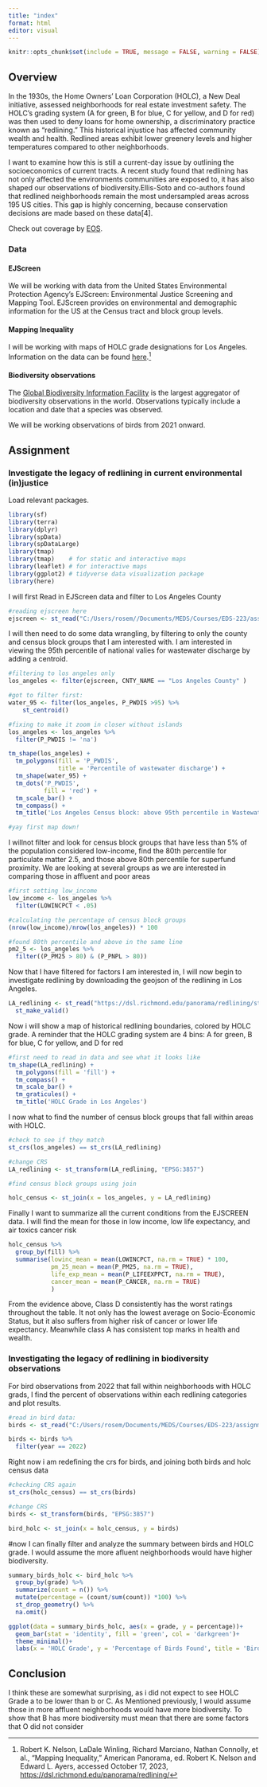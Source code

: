 ```yaml
---
title: "index"
format: html
editor: visual
---
```



```r
knitr::opts_chunk$set(include = TRUE, message = FALSE, warning = FALSE)
```

## Overview

In the 1930s, the Home Owners' Loan Corporation (HOLC), a New Deal initiative, assessed neighborhoods for real estate investment safety. The HOLC's grading system (A for green, B for blue, C for yellow, and D for red) was then used to deny loans for home ownership, a discriminatory practice known as "redlining." This historical injustice has affected community wealth and health. Redlined areas exhibit lower greenery levels and higher temperatures compared to other neighborhoods. 

I want to examine how this is still a current-day issue by outlining the socioeconomics of current tracts. A recent study found that redlining has not only affected the
environments communities are exposed to, it has also shaped our
observations of biodiversity.Ellis-Soto and co-authors found that redlined
neighborhoods remain the most undersampled areas across 195 US cities.
This gap is highly concerning, because conservation decisions are made
based on these data[4].

[^4]: Ellis-Soto, D., Chapman, M., & Locke, D. H. (2023). Historical
    redlining is associated with increasing geographical disparities in
    bird biodiversity sampling in the United States. Nature Human
    Behaviour, 1-9.

Check out coverage by
[EOS](https://eos.org/articles/bird-biodiversity-reports-reflect-cities-redlined-past?utm_source=EosBuzz&mkt_tok=OTg3LUlHVC01NzIAAAGOx3ckQPpeDY3QyFKdUnBSYqILj3qLrgb_Q2lasphwcF90xEzMgjZFUo3NHsw3caXDcZe6I8D8qdVsSRr3wzhb6LKAQRgNo8ffhjieEbDwMw).

### Data

#### EJScreen

We will be working with data from the United States Environmental
Protection Agency's EJScreen: Environmental Justice Screening and
Mapping Tool. EJScreen provides on environmental and demographic information for the
US at the Census tract and block group levels.


#### Mapping Inequality

I will be working with maps of HOLC grade designations for Los Angeles.
Information on the data can be found
[here]().[^5]

[^5]: Robert K. Nelson, LaDale Winling, Richard Marciano, Nathan
    Connolly, et al., "Mapping Inequality," American Panorama, ed.
    Robert K. Nelson and Edward L. Ayers, accessed October 17, 2023,
    <https://dsl.richmond.edu/panorama/redlining/>

#### Biodiversity observations

The [Global Biodiversity Information Facility](gbif.org) is the largest
aggregator of biodiversity observations in the world. Observations
typically include a location and date that a species was observed.

We will be working observations of birds from 2021 onward.

## Assignment

### Investigate the legacy of redlining in current environmental (in)justice

Load relevant packages.

```r
library(sf)
library(terra)
library(dplyr)
library(spData)
library(spDataLarge)
library(tmap)
library(tmap)    # for static and interactive maps
library(leaflet) # for interactive maps
library(ggplot2) # tidyverse data visualization package
library(here)
```

I will first Read in EJScreen data and filter to Los Angeles County

```r

#reading ejscreen here
ejscreen <- st_read("C:/Users/rosem//Documents/MEDS/Courses/EDS-223/assignment-2-rosemaryjuarez/data/EJSCREEN_2023_BG_StatePct_with_AS_CNMI_GU_VI.gdb")
```
I will then need to do some data wrangling, by filtering to only the county and census block groups that I am interested with. I am interested in viewing the 95th percentile of national valies for wastewater discharge by adding a centroid.
```r
#filtering to los angeles only
los_angeles <- filter(ejscreen, CNTY_NAME == "Los Angeles County" )

#got to filter first:
water_95 <- filter(los_angeles, P_PWDIS >95) %>% 
    st_centroid()

#fixing to make it zoom in closer without islands
los_angeles <- los_angeles %>% 
  filter(P_PWDIS != 'na')

tm_shape(los_angeles) +
  tm_polygons(fill = 'P_PWDIS',
              title = 'Percentile of wastewater discharge') +
  tm_shape(water_95) +
  tm_dots('P_PWDIS',
          fill = 'red') +
  tm_scale_bar() +
  tm_compass() +
  tm_title('Los Angeles Census block: above 95th percentile in Wastewater Discharge')

#yay first map down!

```

I willnot filter and look for census block groups that have less than 5% of the population considered low-income, find the 80th percentile for particulate matter 2.5, and those above 80th percentile for superfund proximity. We are looking at several groups as we are interested in comparing those in affluent and poor areas
```r

#first setting low_income
low_income <- los_angeles %>% 
  filter(LOWINCPCT < .05)

#calculating the percentage of census block groups
(nrow(low_income)/nrow(los_angeles)) * 100

#found 80th percentile and above in the same line
pm2_5 <- los_angeles %>% 
  filter((P_PM25 > 80) & (P_PNPL > 80))
```
Now that I have filtered for factors I am interested in, I will now begin to investigate redlining by downloading the geojson of the redlining in Los Angeles.

```r
LA_redlining <- st_read("https://dsl.richmond.edu/panorama/redlining/static/citiesData/CALosAngeles1939/geojson.json") %>%
  st_make_valid()

```

Now i will show a map of historical redlining boundaries, colored by HOLC grade. A reminder that the HOLC grading system are 4 bins: A for green, B for blue, C for yellow, and D for red
```r

#first need to read in data and see what it looks like
tm_shape(LA_redlining) +
  tm_polygons(fill = 'fill') +
  tm_compass() +
  tm_scale_bar() +
  tm_graticules() +
  tm_title('HOLC Grade in Los Angeles')

```

I now what to find the number of census block groups that fall within areas with HOLC.

```r
#check to see if they match
st_crs(los_angeles) == st_crs(LA_redlining)

#change CRS
LA_redlining <- st_transform(LA_redlining, "EPSG:3857")

#find census block groups using join

holc_census <- st_join(x = los_angeles, y = LA_redlining)

```

Finally I want to summarize all the current conditions from the EJSCREEN data. I will find the mean for those in low income, low life expectancy, and air toxics cancer risk

```r
holc_census %>% 
  group_by(fill) %>% 
  summarise(lowinc_mean = mean(LOWINCPCT, na.rm = TRUE) * 100,
            pm_25_mean = mean(P_PM25, na.rm = TRUE),
            life_exp_mean = mean(P_LIFEEXPPCT, na.rm = TRUE),
            cancer_mean = mean(P_CANCER, na.rm = TRUE)
            )
```

From the evidence above, Class D consistently has the worst ratings
throughout the table. It not only has the lowest average on
Socio-Economic Status, but it also suffers from higher risk of cancer or
lower life expectancy. Meanwhile class A has consistent top marks in
health and wealth.

### Investigating the legacy of redlining in biodiversity observations

For bird observations from 2022 that fall within neighborhoods with HOLC
grads, I find the percent of observations within each redlining categories
and plot results. 

```r
#read in bird data:
birds <- st_read("C:/Users/rosem/Documents/MEDS/Courses/EDS-223/assignment-2-rosemaryjuarez/data/gbif-birds-LA/gbif-birds-LA.shp")
```
```r
birds <- birds %>% 
  filter(year == 2022)
```


Right now i am redefining the crs for birds, and joining both birds and holc census data
```r
#checking CRS again
st_crs(holc_census) == st_crs(birds)

#change CRS
birds <- st_transform(birds, "EPSG:3857")

bird_holc <- st_join(x = holc_census, y = birds)
```


#now I can finally filter and analyze the summary between birds and HOLC grade. I would assume the more afluent neighborhoods would have higher biodiversity. 
```r

summary_birds_holc <- bird_holc %>% 
  group_by(grade) %>% 
  summarize(count = n()) %>% 
  mutate(percentage = (count/sum(count)) *100) %>% 
  st_drop_geometry() %>% 
  na.omit()

```
```r
ggplot(data = summary_birds_holc, aes(x = grade, y = percentage))+
  geom_bar(stat = 'identity', fill = 'green', col = 'darkgreen')+
  theme_minimal()+
  labs(x = 'HOLC Grade', y = 'Percentage of Birds Found', title = 'Bird Observations within HOLC Grades')
```
## Conclusion

I think these are somewhat surprising, as i did not expect to see HOLC Grade a to be lower than b or C. As Mentioned previously, I would assume those in more affluent neighborhoods would have more biodiversity. To show that B has more biodiversity must mean that there are some factors that O did not consider
